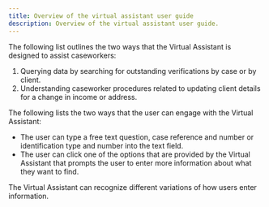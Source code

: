 ```yaml
---
title: Overview of the virtual assistant user guide
description: Overview of the virtual assistant user guide.
---
```


The following list outlines the two ways that the Virtual Assistant is designed to assist caseworkers:

1. Querying data by searching for outstanding verifications by case or by client.
2. Understanding caseworker procedures related to updating client details for a change in income or address.

The following lists the two ways that the user can engage with the Virtual Assistant:

* The user can type a free text question, case reference and number or identification type and number into the text field.
* The user can click one of the options that are provided by the Virtual Assistant that prompts the user to enter more information about what they want to find.

The Virtual Assistant can recognize different variations of how users enter information.
